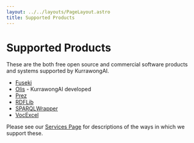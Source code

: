 ```yaml
---
layout: ../../layouts/PageLayout.astro
title: Supported Products
---
```


# Supported Products

These are the both free open source and commercial software products and systems supported by KurrawongAI.

- [Fuseki](/supported-products/fuseki)
- [Olis](/supported-products/olis) - KurrawongAI developed
- [Prez](/supported-products/prez)
- [RDFLib](/supported-products/rdflib)
- [SPARQLWrapper](/supported-products/sparqlwrapper)
- [VocExcel](/supported-products/vocexcel)

Please see our [Services Page](../services) for descriptions of the ways in which we support these.
